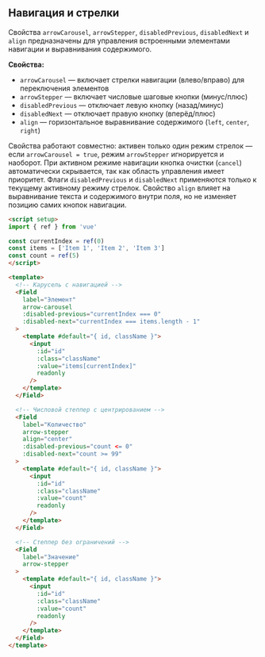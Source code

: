 ## Навигация и стрелки

Свойства `arrowCarousel`, `arrowStepper`, `disabledPrevious`, `disabledNext` и `align` предназначены для управления встроенными элементами навигации и выравнивания содержимого.

**Свойства:**

- `arrowCarousel` — включает стрелки навигации (влево/вправо) для переключения элементов
- `arrowStepper` — включает числовые шаговые кнопки (минус/плюс)
- `disabledPrevious` — отключает левую кнопку (назад/минус)
- `disabledNext` — отключает правую кнопку (вперёд/плюс)
- `align` — горизонтальное выравнивание содержимого (`left`, `center`, `right`)

Свойства работают совместно: активен только один режим стрелок — если `arrowCarousel = true`, режим `arrowStepper` игнорируется и наоборот. При активном режиме навигации кнопка очистки (`cancel`) автоматически скрывается, так как область управления имеет приоритет. Флаги `disabledPrevious` и `disabledNext` применяются только к текущему активному режиму стрелок. Свойство `align` влияет на выравнивание текста и содержимого внутри поля, но не изменяет позицию самих кнопок навигации.

```html
<script setup>
import { ref } from 'vue'

const currentIndex = ref(0)
const items = ['Item 1', 'Item 2', 'Item 3']
const count = ref(5)
</script>

<template>
  <!-- Карусель с навигацией -->
  <Field
    label="Элемент"
    arrow-carousel
    :disabled-previous="currentIndex === 0"
    :disabled-next="currentIndex === items.length - 1"
  >
    <template #default="{ id, className }">
      <input
        :id="id"
        :class="className"
        :value="items[currentIndex]"
        readonly
      />
    </template>
  </Field>

  <!-- Числовой степпер с центрированием -->
  <Field
    label="Количество"
    arrow-stepper
    align="center"
    :disabled-previous="count <= 0"
    :disabled-next="count >= 99"
  >
    <template #default="{ id, className }">
      <input
        :id="id"
        :class="className"
        :value="count"
        readonly
      />
    </template>
  </Field>

  <!-- Степпер без ограничений -->
  <Field
    label="Значение"
    arrow-stepper
  >
    <template #default="{ id, className }">
      <input
        :id="id"
        :class="className"
        :value="count"
        readonly
      />
    </template>
  </Field>
</template>
```
